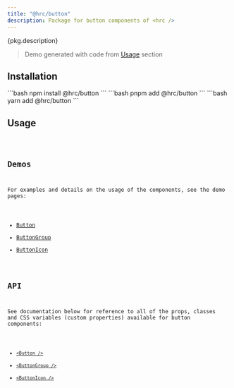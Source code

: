 ```yaml
---
title: "@hrc/button"
description: Package for button components of <hrc />
---
```



<p>{pkg.description}</p>

<Demo layout="row">
  <PackageDemo />
</Demo>

> Demo generated with code from [Usage](#usage) section

## Installation

<Tabs>
  <TabItem label="npm">
    ```bash
    npm install @hrc/button
    ```
  </TabItem>
  <TabItem label="pnpm">
    ```bash
    pnpm add @hrc/button
    ```
  </TabItem>
  <TabItem label="yarn">
    ```bash
    yarn add @hrc/button
    ```
  </TabItem>
</Tabs>

## Usage

<Code code={demoCode} lang="jsx" />

## Demos

For examples and details on the usage of the components, see the demo pages:

- [Button](/hrc/components/button)
- [ButtonGroup](/hrc/components/button-group)
- [ButtonIcon](/hrc/components/button-icon)

## API

See documentation below for reference to all of the props, classes and CSS
variables (custom properties) available for button components:

- [`<Button />`](/hrc/api/button)
- [`<ButtonGroup />`](/hrc/api/button-group)
- [`<ButtonIcon />`](/hrc/api/button-icon)

